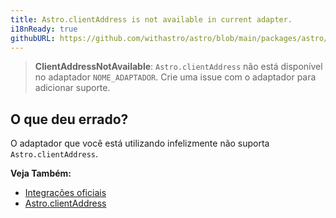 ```yaml
---
title: Astro.clientAddress is not available in current adapter.
i18nReady: true
githubURL: https://github.com/withastro/astro/blob/main/packages/astro/src/core/errors/errors-data.ts
---
```


> **ClientAddressNotAvailable**: `Astro.clientAddress` não está disponível no adaptador `NOME_ADAPTADOR`. Crie uma issue com o adaptador para adicionar suporte.

## O que deu errado?

O adaptador que você está utilizando infelizmente não suporta `Astro.clientAddress`.

**Veja Também:**
-  [Integrações oficiais](/pt-br/guides/integrations-guide/#integrações-oficiais)
-  [Astro.clientAddress](/pt-br/reference/api-reference/#clientaddress)
